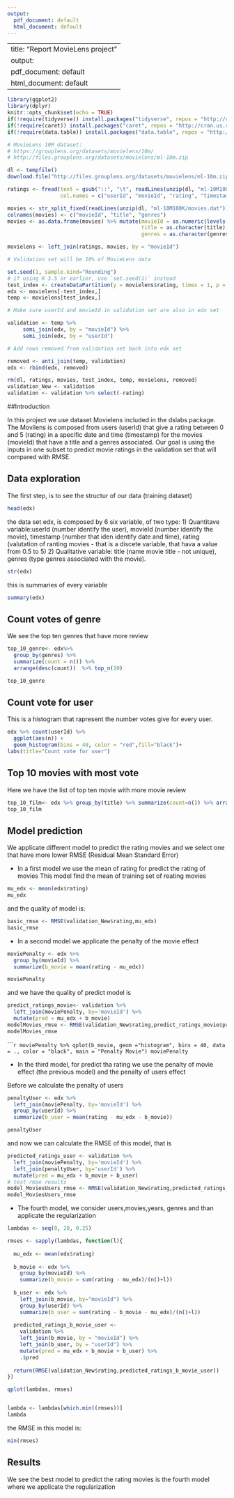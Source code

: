 ---
output:
  pdf_document: default
  html_document: default
---

---
title: "Report MovieLens project"
output:
  pdf_document: default
  html_document: default
---

```{r setup, include=FALSE}
library(ggplot2)
library(dplyr)
knitr::opts_chunk$set(echo = TRUE)
if(!require(tidyverse)) install.packages("tidyverse", repos = "http://cran.us.r-project.org")
if(!require(caret)) install.packages("caret", repos = "http://cran.us.r-project.org")
if(!require(data.table)) install.packages("data.table", repos = "http://cran.us.r-project.org")

# MovieLens 10M dataset:
# https://grouplens.org/datasets/movielens/10m/
# http://files.grouplens.org/datasets/movielens/ml-10m.zip

dl <- tempfile()
download.file("http://files.grouplens.org/datasets/movielens/ml-10m.zip", dl)

ratings <- fread(text = gsub("::", "\t", readLines(unzip(dl, "ml-10M100K/ratings.dat"))),
                 col.names = c("userId", "movieId", "rating", "timestamp"))

movies <- str_split_fixed(readLines(unzip(dl, "ml-10M100K/movies.dat")), "\\::", 3)
colnames(movies) <- c("movieId", "title", "genres")
movies <- as.data.frame(movies) %>% mutate(movieId = as.numeric(levels(movieId))[movieId],
                                           title = as.character(title),
                                           genres = as.character(genres))

movielens <- left_join(ratings, movies, by = "movieId")

# Validation set will be 10% of MovieLens data

set.seed(1, sample.kind="Rounding")
# if using R 3.5 or earlier, use `set.seed(1)` instead
test_index <- createDataPartition(y = movielens$rating, times = 1, p = 0.1, list = FALSE)
edx <- movielens[-test_index,]
temp <- movielens[test_index,]

# Make sure userId and movieId in validation set are also in edx set

validation <- temp %>% 
     semi_join(edx, by = "movieId") %>%
     semi_join(edx, by = "userId")

# Add rows removed from validation set back into edx set

removed <- anti_join(temp, validation)
edx <- rbind(edx, removed)

rm(dl, ratings, movies, test_index, temp, movielens, removed)
validation_New <- validation  
validation <- validation %>% select(-rating)


```

##Introduction 

In this project we use dataset Movielens included in the dslabs package.
The Movilens is composed from users (userId) that give a  rating between 0 and 5 (rating) in a specific date and time (timestamp) for the movies (movieId) that have a title and a genres associated.
Our goal is using the inputs in one subset to predict movie ratings in the validation set that will compared with RMSE.

## Data exploration

The first step, is to see the structur of our data (training dataset)


```{r edx1}
head(edx)
```

the data set edx, is composed by 6 six variable, of two type:
1) Quantitave variable:userId (number identify the user), movieId (number identify the movie), timestamp (number that iden identify date and time), rating (valutation of ranting movies - that is a discete variable, that hava a value from 0.5 to 5)
2) Qualitative variable: title (name movie title - not unique), genres (type genres associated with the movie).

```{r edx2}
str(edx)
```

this is summaries of every variable

```{r edx3}
summary(edx)
```


## Count votes of genre

We see the top ten genres that have more review

```{r pressure, echo=FALSE}
top_10_genre<- edx%>%
  group_by(genres) %>%
  summarize(count = n()) %>%
  arrange(desc(count))  %>% top_n(10)  

top_10_genre

```



## Count vote for user

This is a histogram that rapresent the number votes give for every user.

```{r pressure2, echo=FALSE}
edx %>% count(userId) %>% 
  ggplot(aes(n)) + 
  geom_histogram(bins = 40, color = "red",fill="black")+
labs(title="Count vote for user")
```


## Top 10 movies with most vote
Here we have the list of top ten movie with more movie review
 
```{r pressure3, echo=FALSE}
top_10_film<- edx %>% group_by(title) %>% summarize(count=n()) %>% arrange(desc(count)) %>% top_n(10)  
top_10_film
```


## Model prediction
We applicate different model to predict the rating movies and we select one that have more lower RMSE (Residual Mean Standard Error)

- In a first model we use the mean of rating for predict the rating of movies
This model find the mean of training set of reating movies

```{r edx4}
mu_edx <- mean(edx$rating)  
mu_edx
```


and the quality of model is:

```{r edx5}
basic_rmse <- RMSE(validation_New$rating,mu_edx)
basic_rmse
```



- In a second model we applicate the penalty of the movie effect

```{r edx6}
moviePenalty <- edx %>% 
  group_by(movieId) %>% 
  summarize(b_movie = mean(rating - mu_edx))

moviePenalty
```

and we have the quality of predict model is

```{r edx7}
predict_ratings_movie<- validation %>% 
  left_join(moviePenalty, by='movieId') %>%
  mutate(pred = mu_edx + b_movie) 
modelMovies_rmse <- RMSE(validation_New$rating,predict_ratings_movie$pred)
modelMovies_rmse
```


``````{r moviePenalaty, echo=FALSE}

moviePenalty %>% qplot(b_movie, geom ="histogram", bins = 40, data = ., color = "black", main = "Penalty Movie")
moviePenalty
```


- In the third model, for predict tha rating we use the penalty of movie effect (the previous model) and the penalty of users effect 

Before we calculate the penalty of users
```{r PenaltyUser}
penaltyUser <- edx %>% 
  left_join(moviePenalty, by='movieId') %>%
  group_by(userId) %>%
  summarize(b_user = mean(rating - mu_edx - b_movie))

penaltyUser
```



and now we can calculate the RMSE of this model, that is

```{r edx9}


predicted_ratings_user <- validation %>% 
  left_join(moviePenalty, by='movieId') %>%
  left_join(penaltyUser, by='userId') %>%
  mutate(pred = mu_edx + b_movie + b_user) 
# test rmse results 
model_MoviesUsers_rmse <- RMSE(validation_New$rating,predicted_ratings_user$pred)
model_MoviesUsers_rmse
```

- The fourth model, we consider users,movies,years, genres and than applicate the regularization 
```{r pressure4, echo=FALSE}
lambdas <- seq(0, 20, 0.25)

rmses <- sapply(lambdas, function(l){
  
  mu_edx <- mean(edx$rating)
  
  b_movie <- edx %>% 
    group_by(movieId) %>%
    summarize(b_movie = sum(rating - mu_edx)/(n()+l))
  
  b_user <- edx %>% 
    left_join(b_movie, by="movieId") %>%
    group_by(userId) %>%
    summarize(b_user = sum(rating - b_movie - mu_edx)/(n()+l))
  
  predicted_ratings_b_movie_user <- 
    validation %>% 
    left_join(b_movie, by = "movieId") %>%
    left_join(b_user, by = "userId") %>%
    mutate(pred = mu_edx + b_movie + b_user) %>%
    .$pred
  
  return(RMSE(validation_New$rating,predicted_ratings_b_movie_user)) 
})

qplot(lambdas, rmses)  


lambda <- lambdas[which.min((rmses))]
lambda

```

the RMSE in this model is:

```{r edx10}
min(rmses)
```

## Results
We see the best model to predict the rating movies is the fourth model where we applicate the regularization